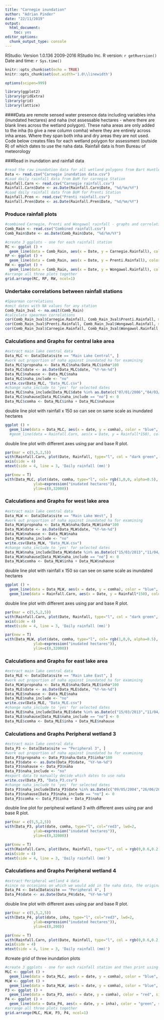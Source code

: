 ```yaml
---
title: "Carnegie inundation"
author: "Adrian Pinder"
date: "22/11/2019"
output:
  html_document: 
    toc: yes
editor_options:
  chunk_output_type: console
---
```


RStudio: Version 1.0.136 2009-2016 RStudio Inc. R version: `r getRversion()`  
Date and time: `r Sys.time()`

```r
knitr::opts_chunk$set(echo = TRUE)
knitr::opts_chunk$set(out.width='1.0\\linewidth')
```

```r
options(scipen=999)
```

```r
library(ggplot2)
library(gridExtra)
library(grid)
library(lattice)
```

####Data are remote sensed water presence data including variables inha (inundated hectares) and naha (not assessable hectares - where there are blank lines across the wetland polygon). These naha areas are only added to the inha (to give a new column comha) where they are entirely across inha areas. Where they span both inha and dry areas they are not used. Code below creates files for each wetland polygon for assessment (outside R) of which dates to use the naha data. Rainfall data is from Bureau of meteorology

###Read in inundation and rainfall data

```r
#read the raw inundation data for all wetland polygons from Bart Huntley (DBCA Remote Sensing and Spatial Analysis).
Data <- read.csv("Carnegie inundation data.csv")
#Load daily rainfall data from BoM for carnegie Station
Rainfall.Carn <- read.csv("Carnegie rainfall.csv")
Rainfall.Carn$Date <- as.Date(Rainfall.Carn$Date, "%d/%m/%Y")
#Load daily rainfall data from BoM for Prenti Station
Rainfall.Pren <- read.csv("Prenti rainfall.csv")
Rainfall.Pren$Date <- as.Date(Rainfall.Pren$Date, "%d/%m/%Y")
```


### Produce rainfall plots
```r
#combined Carnegie, Prenti and Wongawol rainfall - graphs and correlations
Comb_Rain <- read.csv("Combined rainfall.csv")
Comb_Rain$Date <- as.Date(Comb_Rain$Date, "%d/%m/%Y")

#create 3 ggplots - one for each rainfall station
RC <- ggplot () +
  geom_line(data = Comb_Rain, aes(x = Date, y = Carnegie.Rainfall), color = "blue", size = 0.5) + ylim(0,120) + theme(axis.title.x = element_blank())
RP <- ggplot () +
  geom_line(data = Comb_Rain, aes(x = Date, y = Prenti.Rainfall), color = "red", size = 0.5) + ylim(0,120) + theme(axis.title.x = element_blank())
RW <- ggplot () +
  geom_line(data = Comb_Rain, aes(x = Date, y = Wongawol.Rainfall), color = "green", size = 0.5) + ylim(0,120)
#arrange all three plots together
grid.arrange(RC, RP, RW, ncol=1)
```

### Undertake correlations between rainfall stations
```r
#Spearman correlations
#omit dates with NA values for any station
Comb_Rain_3val <- na.omit(Comb_Rain)
#calculate spearman correlations
cor(Comb_Rain_3val$Carnegie.Rainfall, Comb_Rain_3val$Prenti.Rainfall, method = "spearman")
cor(Comb_Rain_3val$Prenti.Rainfall, Comb_Rain_3val$Wongawol.Rainfall, method = "spearman")
cor(Comb_Rain_3val$Carnegie.Rainfall, Comb_Rain_3val$Wongawol.Rainfall, method = "spearman")
```

### Calculations and Graphs for central lake area
```r
#extract main lake central data
Data_MLC <- Data[Data$site == "Main Lake Central", ]
#work out proportion of naha against inundated ha for examining 
Data_MLC$propnaha <- Data_MLC$naha/Data_MLC$inha*100
Data_MLC$date <- as.Date(Data_MLC$date, "%Y-%m-%d")
Data_MLC$nahause <- Data_MLC$naha
Data_MLC$naha_include <- "no"
write.csv(Data_MLC, "Data_MLC.csv")
#change naha_include to 'yes' for selected dates
Data_MLC$naha_include[Data_MLC$date %in% as.Date(c("07/01/2006","04/03/2009","10/03/2011","26/03/2011","11/04/2011","29/05/2011","14/06/2011","16/07/2011","01/08/2011","17/08/2011","25/08/2011","02/09/2011","18/09/2011","26/09/2011","05/11/2011","13/11/2011","15/03/2013","31/03/2013","16/04/2013","02/03/2014","19/04/2014"), "%d/%m/%Y")] <- "yes"
Data_MLC$nahause[Data_MLC$naha_include == "no"] <- 0
Data_MLC$comha <- Data_MLC$inha + Data_MLC$nahause
```

double line plot with rainfall x 150 so can see on same scale as inundated hectares
```r
ggplot () +
  geom_line(data = Data_MLC, aes(x = date, y = comha), color = "blue", size = 0.5) #+
  #geom_line(data = Rainfall.Carn, aes(x = Date, y = Rainfall*150), color = "red", size = 1, alpha=0.5)
```

double line plot with different axes using par and base R plot.
```r
par(mar = c(5,5,2,5))
with(Rainfall.Carn, plot(Date, Rainfall, type="l", col = "dark green", axes=F, xlab=NA, ylab=NA, cex=0.8))
axis(side = 4)
mtext(side = 4, line = 3, 'Daily rainfall (mm)')

par(new = T)
with(Data_MLC, plot(date, comha, type="l", col= rgb(1,0,0, alpha=0.5), lwd=2,
             ylab=expression("inudated hectares")),
             ylim=c(0,32000))
```

### Calculations and Graphs for west lake area
```r
#extract main lake central data
Data_MLW <- Data[Data$site == "Main Lake West", ]
#work out proportion of naha against inundated ha for examining 
Data_MLW$propnaha <- Data_MLW$naha/Data_MLW$inha*100
Data_MLW$date <- as.Date(Data_MLW$date, "%Y-%m-%d")
Data_MLW$nahause <- Data_MLW$naha
Data_MLW$naha_include <- "no"
write.csv(Data_MLW, "Data_MLW.csv")
#change naha_include to 'yes' for selected dates
Data_MLW$naha_include[Data_MLW$date %in% as.Date(c("15/03/2013","11/04/2011","26/03/2011","10/03/2011","04/03/2009"), "%d/%m/%Y")] <- "yes"
Data_MLW$nahause[Data_MLW$naha_include == "no"] <- 0
Data_MLW$comha <- Data_MLW$inha + Data_MLW$nahause
```

double line plot with rainfall x 150 so can see on same scale as inundated hectares
```r
ggplot () +
  geom_line(data = Data_MLW, aes(x = date, y = comha), color = "blue", size = 0.5) +
  geom_line(data = Rainfall.Carn, aes(x = Date, y = Rainfall*150), color = "red", size = 1, alpha=0.5)
```

double line plot with different axes using par and base R plot.
```r
par(mar = c(5,5,2,5))
with(Rainfall.Carn, plot(Date, Rainfall, type="l", col = "dark green", axes=F, xlab=NA, ylab=NA, cex=0.8))
axis(side = 4)
mtext(side = 4, line = 3, 'Daily rainfall (mm)')

par(new = T)
with(Data_MLW, plot(date, comha, type="l", col= rgb(1,0,0, alpha=0.5), lwd=2,
             ylab=expression("inudated hectares")),
             ylim=c(0,32000))
```


### Calculations and Graphs for east lake area
```r
#extract main lake central data
Data_MLE <- Data[Data$site == "Main Lake East", ]
#work out proportion of naha against inundated ha for examining 
Data_MLW$propnaha <- Data_MLE$naha/Data_MLE$inha*100
Data_MLE$date <- as.Date(Data_MLE$date, "%Y-%m-%d")
Data_MLE$nahause <- Data_MLE$naha
Data_MLE$naha_include <- "no"
write.csv(Data_MLE, "Data_MLE.csv")
#change naha_include to 'yes' for selected dates
Data_MLE$naha_include[Data_MLE$date %in% as.Date(c("15/03/2013","11/04/2011","26/03/2011","10/03/2011","04/03/2009"), "%d/%m/%Y")] <- "yes"
Data_MLE$nahause[Data_MLE$naha_include == "no"] <- 0
Data_MLE$comha <- Data_MLE$inha + Data_MLE$nahause
```


### Calculations and Graphs Peripheral wetland 3
```r
#extract main lake central data
Data_P3 <- Data[Data$site == "Peripheral 3", ]
#work out proportion of naha against inundated ha for examining 
Data_P3$propnaha <- Data_P3$naha/Data_P3$inha*100
Data_P3$date <- as.Date(Data_P3$date, "%Y-%m-%d")
Data_P3$nahause <- Data_P3$naha
Data_P3$naha_include <- "no"
#export data to manually decide which dates to use naha
write.csv(Data_P3, "Data_P3.csv")
#change naha_include to 'yes' for selected dates
Data_P3$naha_include[Data_P3$date %in% as.Date(c("09/05/2004","26/06/2004","13/08/2004","29/08/2004","30/09/2004","13/04/2006","29/04/2006","15/05/2006","16/06/2006","02/07/2006","18/07/2006","03/08/2006","19/08/2006","20/09/2006","06/10/2006","7/11/2006","23/11/2006","09/12/2006","25/12/2006","10/01/2007","28/11/2008","04/03/2009","20/03/2009","23/05/2009","08/06/2009","12/09/2009","10/03/2011","26/03/2011","11/04/2011","29/05/2011","14/06/2011","16/07/2011","01/08/2011","17/08/2011","02/09/2011","18/09/2011","05/11/2011","23/12/2011","09/02/2012","25/02/2012","12/03/2012","13/04/2012","29/04/2012","16/06/2012","02/07/2012","03/08/2012","19/08/2012","04/09/2012","20/09/2012","07/11/2012","23/11/2012","10/01/2013","26/01/2013","11/02/2013","15/03/2013","31/03/2013","16/04/2013","19/06/2013","05/07/2013","06/08/2013","22/08/2013","23/09/2013","09/10/2013","29/01/2014","02/03/2014","19/04/2014","06/06/2014","24/07/2014","09/08/2014","25/08/2014","26/09/2014","12/10/2014","29/11/2014","31/12/2014","19/01/2016"), "%d/%m/%Y")] <- "yes"
Data_P3$nahause[Data_P3$naha_include == "no"] <- 0
Data_P3$comha <- Data_P3$inha + Data_P3$naha
```

double line plot for peripheral wetland 3 with different axes using par and base R plot.
```r
par(mar = c(5,5,2,5))
with(Data_P3, plot(date, comha, type="l", col="red3", lwd=2,
             ylab=expression("inudated hectares")),
             ylim=c(0,32000))

par(new = T)
with(Rainfall.Carn, plot(Date, Rainfall, type="l", col = rgb(0,0.6,0.2, alpha=0.5), axes=F, xlab=NA, ylab=NA, cex=1.2))
axis(side = 4)
mtext(side = 4, line = 3, 'Daily rainfall (mm)')
```

### Calculations and Graphs Peripheral wetland 4
```r
#extract Peripheral wetland 4 data
#since no occasions on which we would add in the naha data, the original inha data is used
Data_P4 <- Data[Data$site == "Peripheral 4", ]
Data_P4$date <- as.Date(Data_P4$date, "%Y-%m-%d")
```

double line plot with different axes using par and base R plot.
```r
par(mar = c(5,5,2,5))
with(Data_P4, plot(date, inha, type="l", col="red3", lwd=2,
             ylab=expression("inudated hectares")),
             ylim=c(0,200))

par(new = T)
with(Rainfall.Carn, plot(Date, Rainfall, type="l", col = rgb(0,0.6,0.2, alpha=0.5), axes=F, xlab=NA, ylab=NA, cex=1.2))
axis(side = 4)
mtext(side = 4, line = 3, 'Daily rainfall (mm)')
```

#create grid of three inundation plots
```r

#create 3 ggplots - one for each rainfall station and then print using grid.arrange
MLC <- ggplot () +
  geom_line(data = Data_MLC, aes(x = date, y = comha), color = "blue", size = 0.5) + theme(axis.title.x = element_blank()) + ylab("Area Inundated")  + theme(axis.title.y = element_text(margin = margin(t = 0, r = 20, b = 0, l = 0), size=9)) + labs(title = "Central area of main lake") + theme(plot.title = element_text(size = 9))
MLW <- ggplot () +
  geom_line(data = Data_MLW, aes(x = date, y = comha), color = "blue", size = 0.5) + theme(axis.title.x = element_blank()) + ylab("Area Inundated")  + theme(axis.title.y = element_text(margin = margin(t = 0, r = 20, b = 0, l = 0), size=9)) + labs(title = "Western area of main lake") + theme(plot.title = element_text(size = 9))
P3 <- ggplot () +
  geom_line(data = Data_P3, aes(x = date, y = comha), color = "red", size = 0.5) + theme(axis.title.x = element_blank()) + ylab("Area Inundated") + theme(axis.title.y = element_text(margin = margin(t = 0, r = 20, b = 0, l = 0), size=9))+ labs(title = "Peripheral wetland 3") + theme(plot.title = element_text(size = 9))
P4 <- ggplot () +
  geom_line(data = Data_P4, aes(x = date, y = inha), color = "green", size = 0.5) + ylab("Area Inundated") + theme(axis.title.y = element_text(margin = margin(t = 0, r = 20, b = 0, l = 0), size=9)) + labs(title = "Peripheral wetland 4 on dune") + theme(plot.title = element_text(size = 9))
#arrange all three plots together
grid.arrange(MLC, MLW, P3, P4, ncol=1)
```



